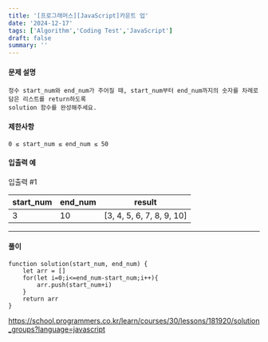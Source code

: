 ```yaml
---
title: '[프로그래머스][JavaScript]카운트 업'
date: '2024-12-17'
tags: ['Algorithm','Coding Test','JavaScript']
draft: false
summary: ''
---
```

#### 문제 설명
    정수 start_num와 end_num가 주어질 때, start_num부터 end_num까지의 숫자를 차례로 담은 리스트를 return하도록 
    solution 함수를 완성해주세요.
#### 제한사항
````
0 ≤ start_num ≤ end_num ≤ 50
````
#### 입출력 예
입출력 #1

|start_num|	end_num	|result|
|---|----|-----|
|3	|10	|[3, 4, 5, 6, 7, 8, 9, 10]|
---
#### 풀이
````
function solution(start_num, end_num) {
    let arr = []
    for(let i=0;i<=end_num-start_num;i++){
        arr.push(start_num+i)
    }
    return arr
}
````


https://school.programmers.co.kr/learn/courses/30/lessons/181920/solution_groups?language=javascript